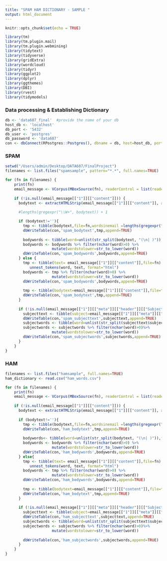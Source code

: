 ```yaml
---
title: "SPAM HAM DICTIONARY - SAMPLE "
output: html_document
---
```


```r
knitr::opts_chunk$set(echo = TRUE)

library(tm)
library(tm.plugin.mail)
library(tm.plugin.webmining)
library(tidytext)
library(tidyverse)
library(gridExtra)
library(wordcloud)
library(tidyr)
library(ggplot2)
library(dplyr)
library(ggthemes)
library(DBI)
library(rvest)
library(tidymodels)
```

### Data processing & Establishing Dictionary
```r
db <- 'data607_final'  #provide the name of your db
host_db <- 'localhost'
db_port <- '5432'
db_user <- 'postgres' 
db_password <- 'data607'
con <- dbConnect(RPostgres::Postgres(), dbname = db, host=host_db, port=db_port, user=db_user, password=db_password) 
```

### SPAM
```r
setwd("/Users/admin/Desktop/DATA607/FinalProject")
filenames <- list.files("spamsample", pattern="*.*", full.names=TRUE)

for (fn in filenames) {
    print(fn)
    email_message <- VCorpus(MBoxSource(fn), readerControl = list(reader = readMail))
    
    if (!is.null(email_message[["1"]][["content"]])) {
      bodytext <- extractHTMLStrip(email_message[["1"]][["content"]], asText = TRUE)
      
      #lengths(gregexpr("\\W+", bodytext)) + 1  

      if (bodytext!=''){
        tmp <- tibble(bodytext,file=fn,wordsinemail =lengths(gregexpr("\\W+", bodytext)) + 1 )
        dbWriteTable(con,'spam_bodytext',tmp,append=TRUE)
        
        bodywords <- tibble(word=unlist(str_split(bodytext, "(\n| )")),file=fn)
        bodywords <- bodywords %>% filter(nchar(word)>0) %>%
                     mutate(wordstolower=str_to_lower(word))
        dbWriteTable(con,'spam_bodywords',bodywords,append=TRUE)
      } else {
        tmp <- tibble(text= email_message[["1"]][["content"]],file=fn) %>% 
           unnest_tokens(word, text, format="html")
        bodywords <- tmp %>% filter(nchar(word)>0) %>%
                     mutate(wordstolower=str_to_lower(word))
        dbWriteTable(con,'spam_bodywords',bodywords,append=TRUE)
    
        tmp <- tibble(bodytext=email_message[["1"]][["content"]],file=fn,wordsinemail = nrow(tmp))
        dbWriteTable(con,'spam_bodytext',tmp,append=TRUE)
      }
    
      if (!is.null(email_message[["1"]][["meta"]][["header"]][["Subject"]])){  
        subjecttext <- tibble(subject=email_message[["1"]][["meta"]][["header"]][["Subject"]],file=fn)
        dbWriteTable(con,'spam_subjecttext',subjecttext,append=TRUE)
        subjectwords <- tibble(word=unlist(str_split(subjecttext$subject, "(\n| )")),file=fn)
        subjectwords <- subjectwords %>% filter(nchar(word)>0)%>%
                     mutate(wordstolower=str_to_lower(word))
        dbWriteTable(con,'spam_subjectwords',subjectwords,append=TRUE)
      } 
    }
}

```

### HAM
```r
filenames <- list.files("hamsample", full.names=TRUE)
ham_dictionary <- read.csv("ham_words.csv")

for (fn in filenames) {
    print(fn)
    email_message <- VCorpus(MBoxSource(fn), readerControl = list(reader = readMail))
    
    if (!is.null(email_message[["1"]][["content"]])) {
      bodytext <- extractHTMLStrip(email_message[["1"]][["content"]], asText = TRUE)
      
      if (bodytext!=''){
        tmp <- tibble(bodytext,file=fn,wordsinemail =lengths(gregexpr("\\W+", bodytext)) + 1 )
        dbWriteTable(con,'ham_bodytext',tmp,append=TRUE)
        
        bodywords<- tibble(word=unlist(str_split(bodytext, "(\n| )")),file=fn)
        bodywords <- bodywords %>% filter(nchar(word)>0) %>%
                     mutate(wordstolower=str_to_lower(word))
        dbWriteTable(con,'ham_bodywords',bodywords,append=TRUE)
      } else{
        tmp <- tibble(text= email_message[["1"]][["content"]],file=fn) %>% 
           unnest_tokens(word, text, format="html")
        bodywords <- tmp %>% filter(nchar(word)>0) %>%
                     mutate(wordstolower=str_to_lower(word))
        dbWriteTable(con,'ham_bodywords',bodywords,append=TRUE)
    
        tmp <- tibble(bodytext=email_message[["1"]][["content"]],file=fn,wordsinemail = nrow(tmp))
        dbWriteTable(con,'ham_bodytext',tmp,append=TRUE)
      }
    
      if (!is.null(email_message[["1"]][["meta"]][["header"]][["Subject"]])){  
        subjecttext <- tibble(subject=email_message[["1"]][["meta"]][["header"]][["Subject"]],file=fn)
        dbWriteTable(con,'ham_subjecttext',subjecttext,append=TRUE)
        subjectwords <- tibble(word=unlist(str_split(subjecttext$subject, "(\n| )")),file=fn)
        subjectwords <- subjectwords %>% filter(nchar(word)>0)%>%
                     mutate(wordstolower=str_to_lower(word))
        
        dbWriteTable(con,'ham_subjectwords',subjectwords,append=TRUE)
      }  
    }  
}

```


